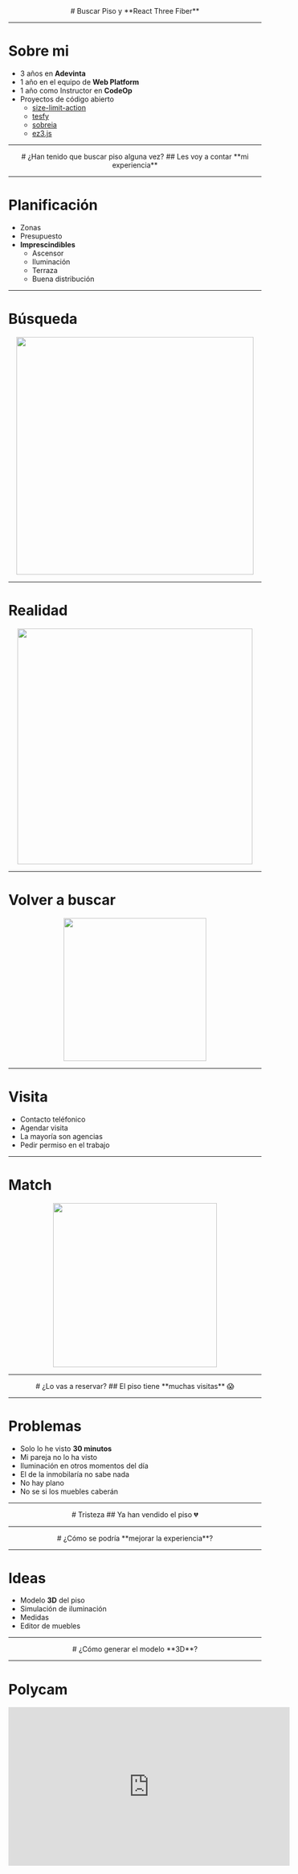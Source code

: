
<Center>
# Buscar Piso y **React Three Fiber**
<PersonalCard
  name="Andrés Alvarez"
  role="Web Platform Real Estate"
  src="https://avatars.githubusercontent.com/u/6877967"
/>
</Center>

---

# Sobre mi

- 3 años en **Adevinta**
- 1 año en el equipo de **Web Platform**
- 1 año como Instructor en **CodeOp** 
- Proyectos de código abierto
  - [size-limit-action](https://github.com/andresz1/size-limit-action)
  - [tesfy](https://tesfy.vercel.app/)
  - [sobreia](https://sobreia.com/)
  - [ez3.js](https://github.com/andresz1/ez3.js)

---

<Center>
# ¿Han tenido que buscar piso alguna vez?
## Les voy a contar **mi experiencia**
</Center>

---

# Planificación

- Zonas
- Presupuesto
- **Imprescindibles**
  - Ascensor
  - Iluminación
  - Terraza
  - Buena distribución
---

# Búsqueda

<Center>
<img src="/images/busqueda.png" width="472" heigh="566" />
</Center>

---

# Realidad

<Center>
<img src="/images/no-pinta-bien-meme.webp" width="468" heigh="468" />
</Center>

---

# Volver a buscar

<Center>
<img src="/images/fotocasa.png" width="284" heigh="600" />
</Center>

---

# Visita

- Contacto teléfonico
- Agendar visita
- La mayoría son agencias
- Pedir permiso en el trabajo

---

# Match

<Center>
<img src="/images/piso.png" width="326" heigh="326" />
</Center>

---

<Center>
# ¿Lo vas a reservar?
## El piso tiene **muchas visitas** 😱
</Center>

---

# Problemas

- Solo lo he visto **30 minutos**
- Mi pareja no lo ha visto
- Iluminación en otros momentos del día
- El de la inmobilaría no sabe nada
- No hay plano
- No se si los muebles caberán

---

<Center>
# Tristeza
## Ya han vendido el piso 💔
</Center>

---

<Center>
# ¿Cómo se podría **mejorar la experiencia**?
</Center>

---

# Ideas

- Modelo **3D** del piso
- Simulación de iluminación
- Medidas
- Editor de muebles

---

<Center>
# ¿Cómo generar el modelo **3D**?
</Center>

---

# Polycam

<Center>
<iframe
  className="rounded-md"
  width="560"
  height="315"
  src="https://www.youtube.com/embed/OINuYSmhP9s"
  title="YouTube video player"
  frameborder="0" 
  allow="accelerometer; autoplay; clipboard-write; encrypted-media; gyroscope; picture-in-picture; web-share"
  allowfullscreen 
/>
</Center>

---

<Center>
# ¿Cómo visualizar el modelo **3D**?
</Center>

---

# **WebGL**

- API de JavaScript
- Mostrar gráficos 2D y 3D
- OpenGL ES
- `canvas`
- Dificil de usar

---

# Vértices

```js
const vertex1 = [1.0, 0, 0.5]
const vertex2 = [0.0, 1.0, 0.5]
const vertex3 = [0.0, 0.5, 1.0]
```

<VertexExample  />

---

# Mallado

- **Rasterización**
- Más triángulos mejor definición

<MeshExample  />

---

# **Three.js**

- Biblioteca de JavaScript
- Crear y mostrar **escenas 3D**
- Cargar modelos
- Facil de usar

---

# Mejorar la experiencia

<FlatExample />

---

# Tokyo Sights

---

theme: dark
notes: "Hey, this is a test."

--

# Tokyo in the Dark

![Tokyo in the Dark](dark.jpg?height=60vh&borderRadius=20px&margin=0%20auto&display=block)

---

# Code in Tokyo

```javascript
const tokyo = "Tokyo";

console.log("I love " + tokyo);
```

_Hint: Switch your system's dark/light mode!_
